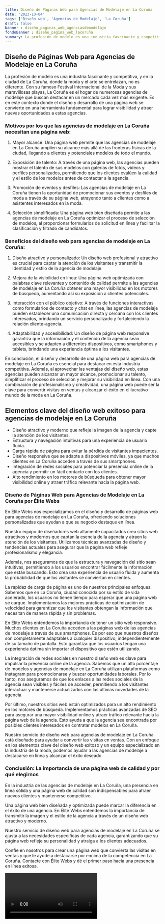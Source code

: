 ```yaml
---
title: Diseño de Páginas Web para Agencias de Modelaje en La Coruña
date: '2023-10-04'
tags: ['Diseño web', 'Agencias de Modelaje', 'La Coruña']
draft: false
banner : diseño_paginas_web_agenciasdemodelaje
fondoBanner : diseño_pagina_web_lacoruña
summary: La profesión de modelo es una industria fascinante y competitiva, y en la ciudad de La Coruña, donde la moda y el arte se entrelazan, no es diferente. Con su famoso Festival Internacional de la Moda y sus maravillosas playas, La Coruña es el hogar de numerosas agencias de modelaje que buscan destacar en un mercado cada vez más exigente. Es en este contexto donde el diseño y desarrollo de una página web se convierte en una herramienta fundamental para lograr visibilidad y atraer nuevas oportunidades a estas agencias.
---
```


## **Diseño de Páginas Web para Agencias de Modelaje en La Coruña**

La profesión de modelo es una industria fascinante y competitiva, y en la ciudad de La Coruña, donde la moda y el arte se entrelazan, no es diferente. Con su famoso Festival Internacional de la Moda y sus maravillosas playas, La Coruña es el hogar de numerosas agencias de modelaje que buscan destacar en un mercado cada vez más exigente. Es en este contexto donde el diseño y desarrollo de una página web se convierte en una herramienta fundamental para lograr visibilidad y atraer nuevas oportunidades a estas agencias.

### **Motivos por los que las agencias de modelaje en La Coruña necesitan una página web:**

1. Mayor alcance: Una página web permite que las agencias de modelaje en La Coruña amplíen su alcance más allá de las fronteras físicas de la ciudad, llegando a clientes y potenciales modelos de todo el mundo.

2. Exposición de talento: A través de una página web, las agencias pueden mostrar el talento de sus modelos con galerías de fotos, videos y perfiles personalizados, permitiendo que los clientes evalúen la calidad y el estilo de los modelos antes de contactar a la agencia.

3. Promoción de eventos y desfiles: Las agencias de modelaje en La Coruña tienen la oportunidad de promocionar sus eventos y desfiles de moda a través de su página web, atrayendo tanto a clientes como a asistentes interesados en la moda.

4. Selección simplificada: Una página web bien diseñada permite a las agencias de modelaje en La Coruña optimizar el proceso de selección de modelos, al proporcionar formularios de solicitud en línea y facilitar la clasificación y filtrado de candidatos.

### **Beneficios del diseño web para agencias de modelaje en La Coruña:**

1. Diseño atractivo y personalizado: Un diseño web profesional y atractivo es crucial para captar la atención de los visitantes y transmitir la identidad y estilo de la agencia de modelaje.

2. Mejora de la visibilidad en línea: Una página web optimizada con palabras clave relevantes y contenido de calidad permite a las agencias de modelaje en La Coruña obtener una mayor visibilidad en los motores de búsqueda, aumentando así su exposición a clientes potenciales.

3. Interacción con el público objetivo: A través de funciones interactivas como formularios de contacto y chat en línea, las agencias de modelaje pueden establecer una comunicación directa y cercana con los clientes interesados, brindando un servicio personalizado y fortaleciendo la relación cliente-agencia.

4. Adaptabilidad y accesibilidad: Un diseño de página web responsive garantiza que la información y el contenido de la agencia sean accesibles y se adapten a diferentes dispositivos, como smartphones y tablets, brindando una experiencia óptima a los visitantes.

En conclusión, el diseño y desarrollo de una página web para agencias de modelaje en La Coruña es esencial para destacar en esta industria competitiva. Además, al aprovechar las ventajas del diseño web, estas agencias pueden alcanzar un mayor alcance, promocionar su talento, simplificar el proceso de selección y mejorar su visibilidad en línea. Con una combinación de profesionalismo y creatividad, una página web puede ser la clave para convertir visitas en ventas y alcanzar el éxito en el lucrativo mundo de la moda en La Coruña.

<GifSeo />

<Cta />

## Elementos clave del diseño web exitoso para agencias de modelaje en La Coruña

- Diseño atractivo y moderno que refleje la imagen de la agencia y capte la atención de los visitantes.
- Estructura y navegación intuitivas para una experiencia de usuario fluida.
- Carga rápida de página para evitar la pérdida de visitantes impacientes.
- Diseño responsive que se adapte a dispositivos móviles, ya que muchos clientes en La Coruña acceden a través de sus smartphones.
- Integración de redes sociales para potenciar la presencia online de la agencia y permitir un fácil contacto con los clientes.
- Alto rendimiento en los motores de búsqueda para obtener mayor visibilidad online y atraer tráfico relevante hacia la página web.

### Diseño de Páginas Web para Agencias de Modelaje en La Coruña por Élite Webs

En Élite Webs nos especializamos en el diseño y desarrollo de páginas web para agencias de modelaje en La Coruña, ofreciendo soluciones personalizadas que ayudan a que su negocio destaque en línea.

Nuestro equipo de diseñadores web altamente capacitados crea sitios web atractivos y modernos que captan la esencia de la agencia y atraen la atención de los visitantes. Utilizamos técnicas avanzadas de diseño y tendencias actuales para asegurar que la página web refleje profesionalismo y elegancia.

Además, nos aseguramos de que la estructura y navegación del sitio sean intuitivas, permitiendo a los usuarios encontrar fácilmente la información que están buscando. Esto crea una experiencia de usuario fluida y aumenta la probabilidad de que los visitantes se conviertan en clientes.

La rapidez de carga de página es uno de nuestros principales enfoques. Sabemos que en La Coruña, ciudad conocida por su estilo de vida acelerado, los usuarios no tienen tiempo para esperar que una página web se cargue. Implementamos las mejores prácticas de optimización de velocidad para garantizar que los visitantes obtengan la información que necesitan de manera rápida y sin problemas.

En Élite Webs entendemos la importancia de tener un sitio web responsive. Muchos clientes en La Coruña acceden a las páginas web de las agencias de modelaje a través de sus smartphones. Es por eso que nuestros diseños son completamente adaptables a cualquier dispositivo, independientemente de su tamaño de pantalla. Esto garantiza que los usuarios tengan una experiencia óptima sin importar el dispositivo que estén utilizando.

La integración de redes sociales en nuestro diseño web es clave para impulsar la presencia online de la agencia. Sabemos que un alto porcentaje de modelos y agencias de modelaje en La Coruña utilizan plataformas como Instagram para promocionarse y buscar oportunidades laborales. Por lo tanto, nos aseguramos de que los enlaces a las redes sociales de la agencia sean visibles y fáciles de acceder, permitiendo a los visitantes interactuar y mantenerse actualizados con las últimas novedades de la agencia.

Por último, nuestros sitios web están optimizados para un alto rendimiento en los motores de búsqueda. Implementamos prácticas avanzadas de SEO para asegurar una mayor visibilidad online y atraer tráfico relevante hacia la página web de la agencia. Esto ayuda a que la agencia sea encontrada por posibles clientes interesados en contratar modelos en La Coruña.

Nuestro servicio de diseño web para agencias de modelaje en La Coruña está diseñado para ayudar a convertir las visitas en ventas. Con un enfoque en los elementos clave del diseño web exitoso y un equipo especializado en la industria de la moda, podemos ayudar a las agencias de modelaje a destacarse en línea y alcanzar el éxito deseado.

### Conclusión: La importancia de una página web de calidad y por qué elegirnos

En la industria de las agencias de modelaje en La Coruña, una presencia en línea sólida y una página web de calidad son indispensables para atraer nuevos clientes y mantenerse competitivo.

Una página web bien diseñada y optimizada puede marcar la diferencia en el éxito de una agencia. En Élite Webs entendemos la importancia de transmitir la imagen y el estilo de la agencia a través de un diseño web atractivo y moderno.

Nuestro servicio de diseño web para agencias de modelaje en La Coruña se ajusta a las necesidades específicas de cada agencia, garantizando que su página web refleje su personalidad y atraiga a los clientes adecuados.

Confíe en nosotros para crear una página web que convierta las visitas en ventas y que le ayude a destacarse por encima de la competencia en La Coruña. Contacte con Élite Webs y dé el primer paso hacia una presencia en línea exitosa.

<Video />

<CtaBot job='Agencias de Modelaje' city='La Coruña'/>

<Gmaps query='La Coruña+españa+maps' />